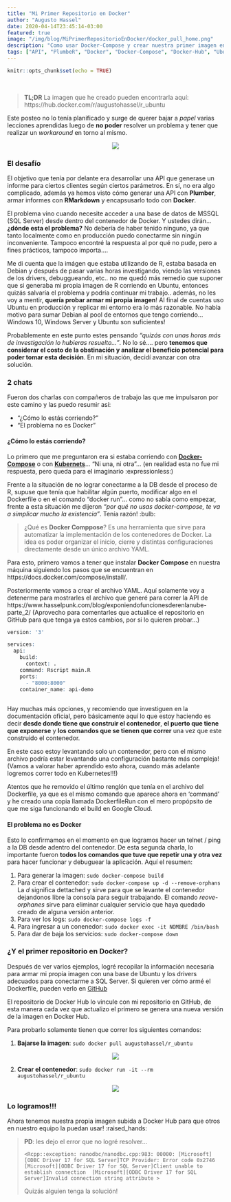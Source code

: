 ```yaml
---
title: "Mi Primer Repositorio en Docker"
author: "Augusto Hassel"
date: 2020-04-14T23:45:14-03:00
featured: true
image: "/img/blog/MiPrimerRepositorioEnDocker/docker_pull_home.png"
description: "Como usar Docker-Compose y crear nuestra primer imagen en Docker Hub"
tags: ["API", "PlumbeR", "Docker", "Docker-Compose", "Docker-Hub", "Ubuntu", "Linux"]
---
```


```r
knitr::opts_chunk$set(echo = TRUE)
```
<br>

> **TL;DR** La imagen que he creado pueden encontrarla aquí: https://hub.docker.com/r/augustohassel/r_ubuntu

Este posteo no lo tenía planificado y surge de querer bajar a *papel* varias lecciones aprendidas luego de **no poder** resolver un problema y tener que realizar un *workaround* en torno al mismo.

<p align="center" width="50px" height="auto"> <img src='/img/blog/MiPrimerRepositorioEnDocker/docker_pull_0.png' style='max-width: 65%'/></p>

### El desafío

El objetivo que tenía por delante era desarrollar una API que generase un informe para ciertos clientes según ciertos parámetros. En sí, no era algo complicado, además ya hemos visto cómo generar una API con **Plumber**, armar informes con **RMarkdown** y encapsusarlo todo con **Docker**. 

El problema vino cuando necesite acceder a una base de datos de MSSQL (SQL Server) desde dentro del contenedor de Docker. Y ustedes dirán... **¿dónde esta el problema?** No debería de haber tenido ninguno, ya que tanto localmente como en producción puedo conectarme sin ningún inconveniente. Tampoco encontré la respuesta al por qué no pude, pero a fines prácticos, tampoco importa.... 

Me di cuenta que la imágen que estaba utilizando de R, estaba basada en Debian y después de pasar varias horas investigando, viendo las versiones de los drivers, debuggueando, etc.. no me quedó más remedio que suponer que si generaba mi propia imagen de R corriendo en Ubuntu, entonces quizás salvaría el problema y podría continuar mi trabajo.. además, no les voy a mentir, **quería probar armar mi propia imagen**! Al final de cuentas uso Ubuntu en producción y replicar mi entorno era lo más razonable. No había motivo para sumar Debian al pool de entornos que tengo corriendo... Windows 10, Windows Server y Ubuntu son suficientes!

Probablemente en este punto estes pensando *"quizás con unas horas más de investigación lo hubieras resuelto..."*. No lo sé.... pero **tenemos que considerar el costo de la obstinación y analizar el beneficio potencial para poder tomar esta decisión**. En mi situación, decidí avanzar con otra solución.

### 2 chats

Fueron dos charlas con compañeros de trabajo las que me impulsaron por este camino y las puedo resumir así:

- "¿Cómo lo estás corriendo?"
- "El problema no es Docker"


#### ¿Cómo lo estás corriendo?

Lo primero que me preguntaron era si estaba corriendo con **[Docker-Compose](https://docs.docker.com/compose/)** o con **[Kubernets](https://cloud.google.com/kubernetes-engine?hl=es)**... "Ni una, ni otra"... (en realidad esta no fue mi respuesta, pero queda para el imaginario :expressionless:) 

Frente a la situación de no lograr conectarme a la DB desde el proceso de R, supuse que tenía que habilitar algún puerto, modificar algo en el Dockerfile o en el comando "docker run"... como no sabía como empezar, frente a esta situación me dijeron *"por qué no usas docker-compose, te va a simplicar mucho la existencia"*. Tenía razón! :bulb:

> ¿Qué es **Docker Comppose**? Es una herramienta que sirve para automatizar la implementación de los contenedores de Docker. La idea es poder organizar el inicio, cierre y distintas configuraciones directamente desde un único archivo YAML.

Para esto, primero vamos a tener que instalar **Docker Compose** en nuestra máquina siguiendo los pasos que se encuentran en https://docs.docker.com/compose/install/.

Posteriormente vamos a crear el archivo YAML. Aquí solamente voy a detenerme para mostrarles el archivo que generé para correr la API de https://www.hasselpunk.com/blog/exponiendofuncionesderenlanube-parte_2/ (Aprovecho para comentarles que actualice el repositorio en GitHub para que tenga ya estos cambios, por si lo quieren probar...)

```r
version: '3'

services:
  api:
    build: 
      context: . 
    command: Rscript main.R 
    ports:
      - "8000:8000" 
    container_name: api-demo
    
```

Hay muchas más opciones, y recomiendo que investiguen en la documentación oficial, pero básicamente aquí lo que estoy haciendo es decir **desde donde tiene que construir el contenedor**, **el puerto que tiene que exponerse** y **los comandos que se tienen que correr** una vez que este construido el contenedor. 

En este caso estoy levantando solo un contenedor, pero con el mismo archivo podría estar levantando una configuración bastante más compleja! (Vamos a valorar haber aprendido esto ahora, cuando más adelante logremos correr todo en Kubernetes!!!)

Atentos que he removido el último renglón que tenía en el archivo del Dockerfile, ya que es el mismo comando que aparece ahora en 'command' y he creado una copia llamada DockerfileRun con el mero propópsito de que me siga funcionando el build en Google Cloud.

#### El problema no es Docker

Esto lo confirmamos en el momento en que logramos hacer un telnet / ping a la DB desde adentro del contenedor. De esta segunda charla, lo importante fueron **todos los comandos que tuve que repetir una y otra vez** para hacer funcionar y debuguear la aplicación. Aquí el resumen:

1. Para generar la imagen: `sudo docker-compose build`
2. Para crear el contenedor: `sudo docker-compose up -d --remove-orphans` La *d* significa dettached y sirve para que se levante el contenedor dejandonos libre la consola para seguir trabajando. El comando *reove-orphanes* sirve para eliminar cualquier servicio que haya quedado creado de alguna versión anterior.
3. Para ver los logs: `sudo docker-compose logs -f`
4. Para ingresar a un conenedor: `sudo docker exec -it NOMBRE /bin/bash`
5. Para dar de baja los servicios: `sudo docker-compose down`

### ¿Y el primer repositorio en Docker?

Después de ver varios ejemplos, logré recopilar la información necesaria para armar mi propia imagen con una base de Ubuntu y los drivers adecuados para conectarme a SQL Server. Si quieren ver cómo armé el Dockerfile, pueden verlo en [GitHub](https://github.com/augustohassel/DockerfileRUbuntu/blob/master/Dockerfile)  

El repositorio de Docker Hub lo vincule con mi repositorio en GitHub, de esta manera cada vez que actualizo el primero se genera una nueva versión de la imagen en Docker Hub. 

Para probarlo solamente tienen que correr los siguientes comandos:

1. **Bajarse la imagen**: `sudo docker pull augustohassel/r_ubuntu`


<p align="center" width="50px" height="auto"> <img src='/img/blog/MiPrimerRepositorioEnDocker/docker_pull_1.png' style='max-width: 65%'/></p>


2. **Crear el contenedor**: `sudo docker run -it --rm augustohassel/r_ubuntu`

<p align="center" width="50px" height="auto"> <img src='/img/blog/MiPrimerRepositorioEnDocker/docker_pull_2.png' style='max-width: 65%'/></p>


### Lo logramos!!!

Ahora tenemos nuestra propia imagen subida a Docker Hub para que otros en nuestro equipo la puedan usar! :raised_hands:


> **PD**: les dejo el error que no logré resolver... 
> 
> `<Rcpp::exception: nanodbc/nanodbc.cpp:983: 00000: [Microsoft][ODBC Driver 17 for SQL Server]TCP Provider: Error code 0x2746  [Microsoft][ODBC Driver 17 for SQL Server]Client unable to establish connection  [Microsoft][ODBC Driver 17 for SQL Server]Invalid connection string attribute >`
>
> Quizás alguien tenga la solución! 


